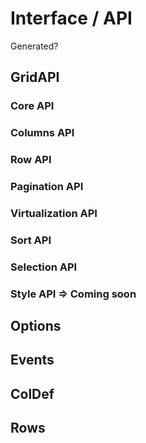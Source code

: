 
<Meta title="1. Docs/11. API" component={XGrid} />

# Interface / API

Generated?

## GridAPI

### Core API

### Columns API

### Row API

### Pagination API

### Virtualization API

### Sort API

### Selection API

### Style API => Coming soon

## Options

## Events

## ColDef

## Rows
